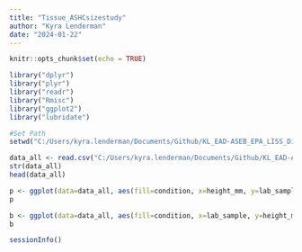 ```yaml
---
title: "Tissue_ASHCsizestudy"
author: "Kyra Lenderman"
date: "2024-01-22"
---
```


```r
knitr::opts_chunk$set(echo = TRUE)
```

```r
library("dplyr")                                    
library("plyr")                                     
library("readr")             
library("Rmisc")
library("ggplot2")
library("lubridate")

#Set Path
setwd("C:/Users/kyra.lenderman/Documents/Github/KL_EAD-ASEB_EPA_LISS_Disease_Surveillance/Size_studyASHC/raw_data")

data_all <- read.csv("C:/Users/kyra.lenderman/Documents/Github/KL_EAD-ASEB_EPA_LISS_Disease_Surveillance/Size_studyASHC/raw_data/SizeASHC_TissueProcessing.csv")
str(data_all)
head(data_all)
```


```r
p <- ggplot(data=data_all, aes(fill=condition, x=height_mm, y=lab_sample )) + geom_point()
p

b <- ggplot(data=data_all, aes(fill=condition, x=lab_sample, y=height_mm)) + geom_bar(position = "stack",stat = "identity")
b
```

























```r
sessionInfo()
```

